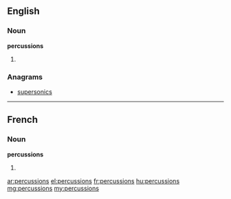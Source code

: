 ==English==

===Noun===
'''percussions'''

# {{plural of|percussion}}

===Anagrams===
* [[supersonics#English|supersonics]]

----

==French==

===Noun===
'''percussions''' {{f}}

# {{plural of|percussion|lang=fr}}

[[ar:percussions]]
[[el:percussions]]
[[fr:percussions]]
[[hu:percussions]]
[[mg:percussions]]
[[my:percussions]]